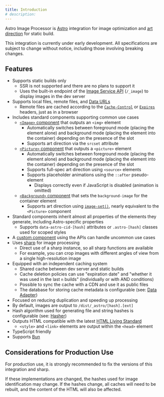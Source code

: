 ```yaml
---
title: Introduction
# description:
---
```



Astro Image Processor is [Astro](https://astro.build/) integration for image optimization and [art direction](https://developer.mozilla.org/en/docs/Learn/HTML/Multimedia_and_embedding/Responsive_images) for static build.

<Aside type="caution">
  This integration is currently under early development. All specifications are subject to change without notice, including those involving breaking changes.
</Aside>

## Features

- Supports static builds only
    - SSR is not supported and there are no plans to support it
    - Uses the built-in endpoint of the [Image Service API](https://docs.astro.build/reference/image-service-reference/#local-services) (`/_image`) to display images in the dev server
- Supports local files, remote files, and [Data URLs](https://developer.mozilla.org/en/docs/Web/HTTP/Basics_of_HTTP/Data_URLs)
    - Remote files are cached according to the [`Cache-Control`](https://developer.mozilla.org/en/docs/Web/HTTP/Headers/Cache-Control) or [`Expires`](https://developer.mozilla.org/en/docs/Web/HTTP/Headers/Expires) headers, just as in a browser
- Includes standard components supporting common use cases
    - [`<Image>` component](/astro-image-processor/component/image/) that outputs an `<img>` element
        - Automatically switches between foreground mode (placing the element alone) and background mode (placing the element into the container) depending on the presence of the slot
        - Supports art direction via the `srcset` attribute
    - [`<Picture>` component](/astro-image-processor/component/picture/) that outputs a `<picture>` element
        - Automatically switches between foreground mode (placing the element alone) and background mode (placing the element into the container) depending on the presence of the slot
        - Supports full-spec art direction using `<source>` elements
        - Supports placeholder animations using the `::after` pseudo-element
            - Displays correctly even if JavaScript is disabled (animation is omitted)
    - [`<Background>` component](/astro-image-processor/component/background/) that sets the `background-image` for the container element
        - Supports art direction using [`image-set()`](https://developer.mozilla.org/en/docs/Web/CSS/image/image-set), nearly equivalent to the `<Picture>` component
- Standard components inherit almost all properties of the elements they generate, including Astro-specific properties
    - Supports `data-astro-cid-[hash]` attributes or `.astro-[hash]` classes used for scoped styles
- A [custom component](/astro-image-processor/component/custom-component/) using the APIs can handle uncommon use cases
- Uses [sharp](https://sharp.pixelplumbing.com/) for image processing
    - Direct use of a sharp instance, so all sharp functions are available
    - For example, you can crop images with different angles of view from a single high-resolution image
- Equipped with an independent caching system
    - Shared cache between dev server and static builds
    - Cache deletion policies can use "expiration date" and "whether it was used in the last `n` builds" (individually or with AND conditions)
    - Possible to sync the cache with a CDN and use it as public files
    - The database for storing cache metadata is configurable (see: [Data Adapter](/astro-image-processor/extras/data-adapter/))
- Focused on reducing duplication and speeding up processing
- By default, images are output to `/dist/_astro/[hash].[ext]`
- Hash algorithm used for generating file and string hashes is configurable (see: [Hasher](/astro-image-processor/extras/hasher/))
- Outputs HTML compatible with the latest [HTML Living Standard](https://html.spec.whatwg.org/)
    - `<style>` and `<link>` elements are output within the `<head>` element
- TypeScript friendly
- Supports [Bun](https://bun.sh/)

## Considerations for Production Use

For production use, it is strongly recommended to fix the versions of this integration and sharp.

If these implementations are changed, the hashes used for image identification may change. If the hashes change, all caches will need to be rebuilt, and the content of the HTML will also be affected.

